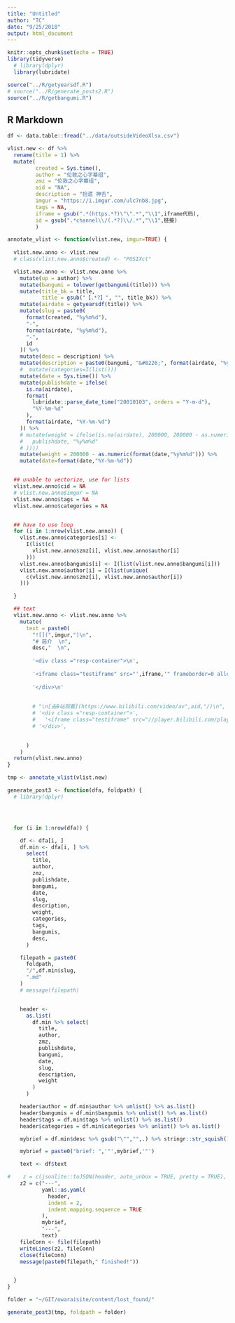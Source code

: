 ```yaml
---
title: "Untitled"
author: "TC"
date: "9/25/2018"
output: html_document
---
```


```r
knitr::opts_chunk$set(echo = TRUE)
library(tidyverse)
  # library(dplyr)
  library(lubridate)

source("../R/getyearsdf.R")
# source("../R/generate_posts2.R")
source("../R/getbangumi.R")
```


## R Markdown

```r
df <- data.table::fread("../data/outsideVideoXlsx.csv")

vlist.new <- df %>%
  rename(title = 1) %>%
  mutate(
         created = Sys.time(),
         author = "伦敦之心字幕组",
         zmz = "伦敦之心字幕组",
         aid = "NA",
         description = "拾遗 神舌",
         imgur = "https://i.imgur.com/ulc7nb8.jpg",
         tags = NA,
         iframe = gsub(".*(https.*?)\"\".*","\\1",iframe代码),
         id = gsub(".*channel\\/(.*?)\\/.*","\\1",链接)
         )
```

```r
annotate_vlist <- function(vlist.new, imgur=TRUE) {
  
  vlist.new.anno <- vlist.new
  # class(vlist.new.anno$created) <- "POSIXct"

  vlist.new.anno <- vlist.new.anno %>%
    mutate(up = author) %>%
    mutate(bangumi = tolower(getbangumi(title))) %>%
    mutate(title_bk = title,
           title = gsub("【.*?】", "", title_bk)) %>%
    mutate(airdate = getyearsdf(title)) %>%
    mutate(slug = paste0(
      format(created, "%y%m%d"),
      "-",
      format(airdate, "%y%m%d"),
      "-",
      id
    )) %>%
    mutate(desc = description) %>%
    mutate(description = paste0(bangumi, "&#8226;", format(airdate, "%y%m%d"))) %>%
    #  mutate(categories=I(list()))
    mutate(date = Sys.time()) %>%
    mutate(publishdate = ifelse(
      is.na(airdate),
      format(
        lubridate::parse_date_time("20010103", orders = "Y-m-d"),
        "%Y-%m-%d"
      ),
      format(airdate, "%Y-%m-%d")
    )) %>%
    # mutate(weight = ifelse(is.na(airdate), 200000, 200000 - as.numeric(format(
    #   publishdate, "%y%m%d"
    # ))))
    mutate(weight = 200000 - as.numeric(format(date,"%y%m%d"))) %>%
    mutate(date=format(date,"%Y-%m-%d"))


  ## unable to vectorize, use for lists
  vlist.new.anno$cid = NA
  # vlist.new.anno$imgur = NA
  vlist.new.anno$tags = NA
  vlist.new.anno$categories = NA


  ## have to use loop
  for (i in 1:nrow(vlist.new.anno)) {
    vlist.new.anno$categories[i] <-
      I(list(c(
        vlist.new.anno$zmz[i], vlist.new.anno$author[i]
      )))
    vlist.new.anno$bangumis[i] <- I(list(vlist.new.anno$bangumi[i]))
    vlist.new.anno$author[i] = I(list(unique(
      c(vlist.new.anno$zmz[i], vlist.new.anno$author[i])
    )))

  }

  ## text
  vlist.new.anno <- vlist.new.anno %>%
    mutate(
      text = paste0(
        "![](",imgur,")\n",
        "# 简介  \n",
        desc,"  \n",
        
        '<div class ="resp-container">\n',
        
        '<iframe class="testiframe" src="',iframe,'" frameborder=0 allowfullscreen="true" ></iframe>\n',
        
        '</div>\n'
        
        
        # "\n[去B站观看](https://www.bilibili.com/video/av",aid,"/)\n",
        # '<div class ="resp-container">',
        #   '<iframe class="testiframe" src="//player.bilibili.com/player.html?aid=', aid,'"", scrolling="no", allowfullscreen="true" > </iframe>',
        # '</div>',
        

      )
    )
  return(vlist.new.anno)
}
```


```r
tmp <- annotate_vlist(vlist.new)
```



```r
generate_post3 <- function(dfa, foldpath) {
  # library(dplyr)




  for (i in 1:nrow(dfa)) {

    df <- dfa[i, ]
    df.min <- dfa[i, ] %>%
      select(
        title,
        author,
        zmz,
        publishdate,
        bangumi,
        date,
        slug,
        description,
        weight,
        categories,
        tags,
        bangumis,
        desc,
      )

    filepath = paste0(
      foldpath,
      "/",df.min$slug,
      ".md"
    )
    # message(filepath)


    header <-
      as.list(
        df.min %>% select(
          title,
          author,
          zmz,
          publishdate,
          bangumi,
          date,
          slug,
          description,
          weight
        )
      )

    header$author = df.min$author %>% unlist() %>% as.list()
    header$bangumis = df.min$bangumis %>% unlist() %>% as.list()
    header$tags = df.min$tags %>% unlist() %>% as.list()
    header$categories = df.min$categories %>% unlist() %>% as.list()

    mybrief = df.min$desc %>% gsub("\"","",.) %>% stringr::str_squish()

    mybrief = paste0("brief: ",'"',mybrief,'"')

    text <- df$text

#    z = c(jsonlite::toJSON(header, auto_unbox = TRUE, pretty = TRUE), text)
    z2 = c("---",
           yaml::as.yaml(
             header,
             indent = 2,
             indent.mapping.sequence = TRUE
           ),
           mybrief,
           "---",
           text)
    fileConn <- file(filepath)
    writeLines(z2, fileConn)
    close(fileConn)
    message(paste0(filepath," finished!"))


  }
}

```

```r
folder = "~/GIT/owaraisite/content/lost_found/"

generate_post3(tmp, foldpath = folder)
```

